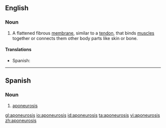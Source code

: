 ==English==

===Noun===
{{wikipedia}}
{{en-noun|aponeuroses}}

#{{anatomy}} A flattened fibrous [[membrane]], similar to a [[tendon]], that binds [[muscle]]s together or connects them other body parts like skin or bone.

====Translations====
{{trans-top|flattened fibrous membrane}}
*Spanish: {{t-|es|aponeurosis|f}}
{{trans-mid}}
{{trans-bottom}}

----

==Spanish==

===Noun===
{{es-noun-f|pl=aponeurosis}}

# {{anatomy|lang=es}} [[#English|aponeurosis]]

[[gl:aponeurosis]]
[[io:aponeurosis]]
[[id:aponeurosis]]
[[ta:aponeurosis]]
[[vi:aponeurosis]]
[[zh:aponeurosis]]